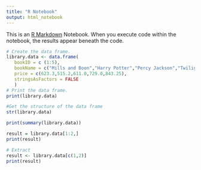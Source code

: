 ---
title: "R Notebook"
output: html_notebook
---

This is an [R Markdown](http://rmarkdown.rstudio.com) Notebook. When you execute code within the notebook, the results appear beneath the code. 

```{r}
# Create the data frame.
library.data <- data.frame(
   bookID = c (1:5), 
   bookName = c("Mills and Boon","Harry Potter","Percy Jackson","Twilight","The hunger games"),
   price = c(623.3,515.2,611.0,729.0,843.25),
   stringsAsFactors = FALSE 
   )
# Print the data frame.			
print(library.data) 
```
```{r}
#Get the structure of the data frame
str(library.data)

```
```{r}
print(summary(library.data))
```

```{r}
result = library.data[1:2,]
print(result)
```

```{r}
# Extract 
result <- library.data[c(1,2)]
print(result)
```



